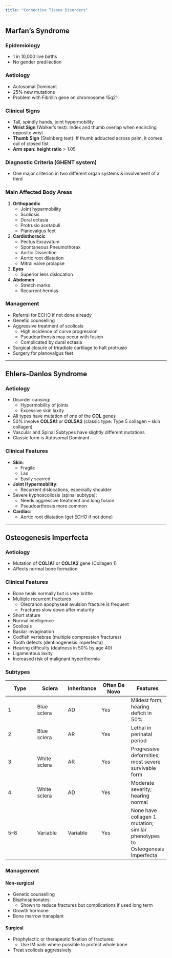 ```yaml
---
title: "Connective Tissue Disorders"
---
```


## Marfan’s Syndrome

### Epidemiology

-   1 in 10,000 live births
-   No gender predilection

### Aetiology

-   Autosomal Dominant
-   25% new mutations
-   Problem with Fibrillin gene on chromosome 15q21

### Clinical Signs

-   Tall, spindly hands, joint hypermobility
-   **Wrist Sign** (Walker’s test): Index and thumb overlap when encircling opposite wrist
-   **Thumb Sign** (Steinberg test): If thumb adducted across palm, it comes out of closed fist
-   **Arm span: height ratio** \> 1.05

### Diagnostic Criteria (GHENT system)

-   One major criterion in two different organ systems & involvement of a third

### Main Affected Body Areas

1.  **Orthopaedic**
    -   Joint hypermobility
    -   Scoliosis
    -   Dural ectasia
    -   Protrusio acetabuli
    -   Planovalgus feet
2.  **Cardiothoracic**
    -   Pectus Excavatum
    -   Spontaneous Pneumothorax
    -   Aortic Dissection
    -   Aortic root dilatation
    -   Mitral valve prolapse
3.  **Eyes**
    -   Superior lens dislocation
4.  **Abdomen**
    -   Stretch marks
    -   Recurrent hernias

### Management

-   Referral for ECHO if not done already
-   Genetic counselling
-   Aggressive treatment of scoliosis
    -   High incidence of curve progression
    -   Pseudoarthrosis may occur with fusion
    -   Complicated by dural ectasia
-   Surgical closure of triradiate cartilage to halt protrusio
-   Surgery for planovalgus feet

------------------------------------------------------------------------

## Ehlers-Danlos Syndrome

### Aetiology

-   Disorder causing:
    -   Hypermobility of joints
    -   Excessive skin laxity
-   All types have mutation of one of the **COL** genes
-   50% involve **COL5A1** or **COL5A2** (classic type: Type 5 collagen – skin collagen)
-   Vascular and Spinal Subtypes have slightly different mutations
-   Classic form is Autosomal Dominant

### Clinical Features

-   **Skin**:
    -   Fragile
    -   Lax
    -   Easily scarred
-   **Joint Hypermobility**:
    -   Recurrent dislocations, especially shoulder
-   Severe kyphoscoliosis (spinal subtype):
    -   Needs aggressive treatment and long fusion
    -   Pseudoarthrosis more common
-   **Cardiac**:
    -   Aortic root dilatation (get ECHO if not done)

------------------------------------------------------------------------

## Osteogenesis Imperfecta

### Aetiology

-   Mutation of **COL1A1** or **COL1A2** gene (Collagen 1)
-   Affects normal bone formation

### Clinical Features

-   Bone heals normally but is very brittle
-   Multiple recurrent fractures
    -   Olecranon apophyseal avulsion fracture is frequent
    -   Fractures slow down after maturity
-   Short stature
-   Normal intelligence
-   Scoliosis
-   Basilar invagination
-   Codfish vertebrae (multiple compression fractures)
-   Tooth defects (dentinogenesis imperfecta)
-   Hearing difficulty (deafness in 50% by age 40)
-   Ligamentous laxity
-   Increased risk of malignant hyperthermia

### Subtypes

| Type | Sclera | Inheritance | Often De Novo | Features |
|----|----|----|----|----|
| 1 | Blue sclera | AD | Yes | Mildest form; hearing deficit in 50% |
| 2 | Blue sclera | AR | Yes | Lethal in perinatal period |
| 3 | White sclera | AR | Yes | Progressive deformities; most severe survivable form |
| 4 | White sclera | AD | Yes | Moderate severity; hearing normal |
| 5–8 | Variable | Variable | Yes | None have collagen 1 mutation; similar phenotypes to Osteogenesis Imperfecta |

### Management

#### Non-surgical

-   Genetic counselling
-   Bisphosphonates:
    -   Shown to reduce fractures but complications if used long term
-   Growth hormone
-   Bone marrow transplant

#### Surgical

-   Prophylactic or therapeutic fixation of fractures:
    -   Use IM nails where possible to protect whole bone
-   Treat scoliosis aggressively
